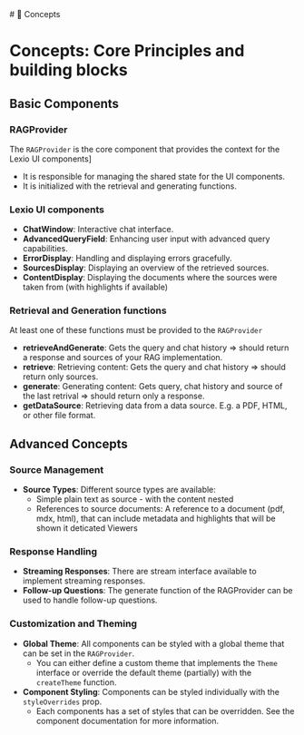 
<Meta title="Concepts" />
# 🚀 Concepts

# Concepts: Core Principles and building blocks

## Basic Components

### RAGProvider
The `RAGProvider` is the core component that provides the context for the Lexio UI components]
 - It is responsible for managing the shared state for the UI components.
 - It is initialized with the retrieval and generating functions.


### Lexio UI components
- **ChatWindow**: Interactive chat interface.
- **AdvancedQueryField**: Enhancing user input with advanced query capabilities.
- **ErrorDisplay**: Handling and displaying errors gracefully.
- **SourcesDisplay**: Displaying an overview of the retrieved sources.
- **ContentDisplay**: Displaying the documents where the sources were taken from (with highlights if available)

### Retrieval and Generation functions
At least one of these functions must be provided to the `RAGProvider`
- **retrieveAndGenerate**: Gets the query and chat history => should return a response and sources of your RAG implementation. 
- **retrieve**: Retrieving content: Gets the query and chat history =>  should return only sources.
- **generate**: Generating content: Gets query, chat history and source of the last retrival => should return only a response.
- **getDataSource**: Retrieving data from a data source. E.g. a PDF, HTML, or other file format.


## Advanced Concepts

### Source Management
- **Source Types**: Different source types are available:
    -  Simple plain text as source - with the content nested 
    -  References to source documents: A reference to a document (pdf, mdx, html), that can include metadata and highlights that will be shown it deticated Viewers


### Response Handling
- **Streaming Responses**: There are stream interface available to implement streaming responses.
- **Follow-up Questions**: The generate function of the RAGProvider can be used to handle follow-up questions.

### Customization and Theming
- **Global Theme**: All components can be styled with a global theme that can be set in the `RAGProvider`.
    - You can either define a custom theme that implements the `Theme` interface or override the default theme (partially) with the `createTheme` function.
- **Component Styling**: Components can be styled individually with the `styleOverrides` prop.
    - Each components has a set of styles that can be overridden. See the component documentation for more information.
